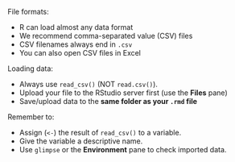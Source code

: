 File formats:

- R can load almost any data format
- We recommend comma-separated value (CSV) files
- CSV filenames always end in `.csv`
- You can also open CSV files in Excel

Loading data:

- Always use `read_csv()` (NOT `read.csv()`).
- Upload your file to the RStudio server first (use the **Files** pane)
- Save/upload data to the **same folder as your `.rmd` file**

Remember to:

- Assign (`<-`) the result of `read_csv()` to a variable.
- Give the variable a descriptive name.
- Use `glimpse` or the **Environment** pane to check imported data.
